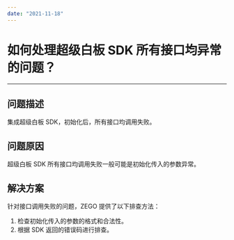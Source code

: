 ```yaml
---
date: "2021-11-18"
---
```

# 如何处理超级白板 SDK 所有接口均异常的问题？
---

## 问题描述

集成超级白板 SDK，初始化后，所有接口均调用失败。

## 问题原因

超级白板 SDK 所有接口均调用失败一般可能是初始化传入的参数异常。


## 解决方案

针对接口调用失败的问题，ZEGO 提供了以下排查方法：

1. 检查初始化传入的参数的格式和合法性。
2. 根据 SDK 返回的错误码进行排查。